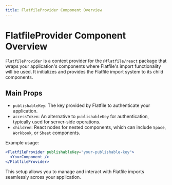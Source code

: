 ```yaml
---
title: FlatfileProvider Component Overview
---
```


# FlatfileProvider Component Overview

`FlatfileProvider` is a context provider for the `@flatfile/react` package that
wraps your application's components where Flatfile's import functionality will
be used. It initializes and provides the Flatfile import system to its child
components.

## Main Props

- `publishableKey`: The key provided by Flatfile to authenticate your
  application.
- `accessToken`: An alternative to `publishableKey` for authentication,
  typically used for server-side operations.
- `children`: React nodes for nested components, which can include `Space`,
  `Workbook`, or `Sheet` components.

Example usage:

```jsx
<FlatfileProvider publishableKey="your-publishable-key">
  <YourComponent />
</FlatfileProvider>
```

This setup allows you to manage and interact with Flatfile imports seamlessly
across your application.
